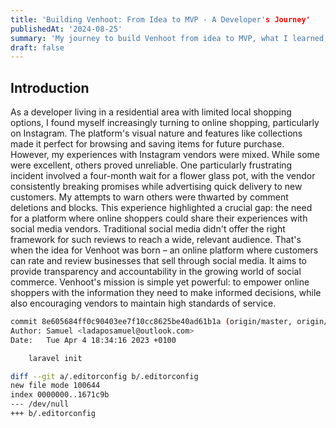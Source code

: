 ```yaml
---
title: 'Building Venhoot: From Idea to MVP - A Developer's Journey'
publishedAt: '2024-08-25'
summary: 'My journey to build Venhoot from idea to MVP, what I learned, challenges I faced, and how I overcame them.'
draft: false
---
```


## Introduction
As a developer living in a residential area with limited local shopping options,
I found myself increasingly turning to online shopping, particularly on Instagram. 
The platform's visual nature and features like collections made it perfect for browsing and saving items for future purchase.
However, my experiences with Instagram vendors were mixed. While some were excellent, others proved unreliable. 
One particularly frustrating incident involved a four-month wait for a flower glass pot, with the vendor consistently breaking promises while advertising quick delivery to new customers. My attempts to warn others were thwarted by comment deletions and blocks.
This experience highlighted a crucial gap: the need for a platform where online shoppers could share their experiences with social media vendors. Traditional social media didn't offer the right framework for such reviews to reach a wide, relevant audience.
That's when the idea for Venhoot was born – an online platform where customers can rate and review businesses that sell through social media. It aims to provide transparency and accountability in the growing world of social commerce.
Venhoot's mission is simple yet powerful: to empower online shoppers with the information they need to make informed decisions, while also encouraging vendors to maintain high standards of service.

```bash
commit 8e605684ff0c90403ee7f10cc8625be40ad61b1a (origin/master, origin/HEAD, master)
Author: Samuel <ladaposamuel@outlook.com>
Date:   Tue Apr 4 18:34:16 2023 +0100

    laravel init

diff --git a/.editorconfig b/.editorconfig
new file mode 100644
index 0000000..1671c9b
--- /dev/null
+++ b/.editorconfig
```